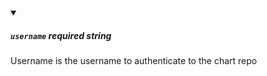 
<details className="config-field" data-expandable="false" open>
<summary>

##### `username` <span class="config-field-required" data-required="false">required</span> <span class="config-field-type">string</span> <span class="config-field-default"></span>

Username is the username to authenticate to the chart repo

</summary>



</details>
